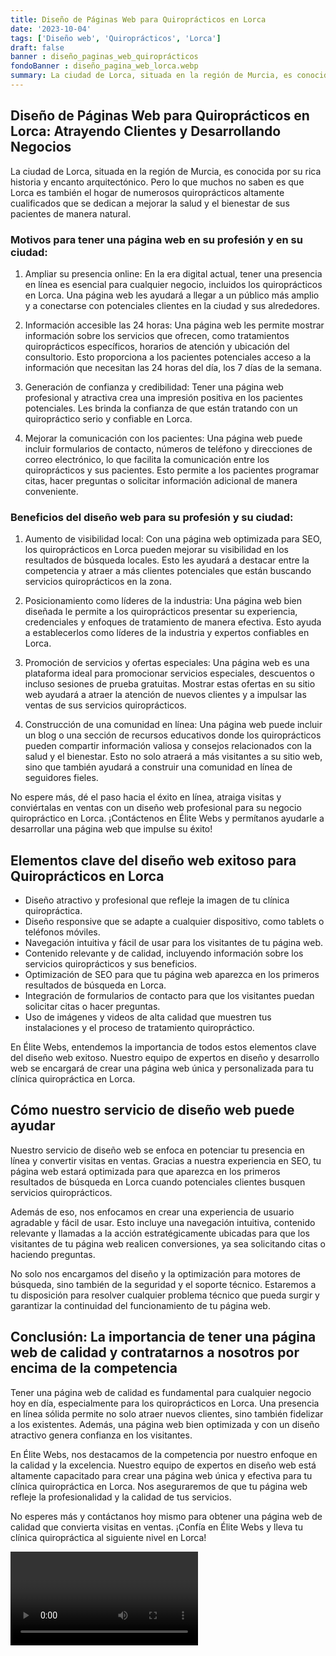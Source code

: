 ```yaml
---
title: Diseño de Páginas Web para Quiroprácticos en Lorca
date: '2023-10-04'
tags: ['Diseño web', 'Quiroprácticos', 'Lorca']
draft: false
banner : diseño_paginas_web_quiroprácticos
fondoBanner : diseño_pagina_web_lorca.webp
summary: La ciudad de Lorca, situada en la región de Murcia, es conocida por su rica historia y encanto arquitectónico. Pero lo que muchos no saben es que Lorca es también el hogar de numerosos quiroprácticos altamente cualificados que se dedican a mejorar la salud y el bienestar de sus pacientes de manera natural. 
---
```


## Diseño de Páginas Web para Quiroprácticos en Lorca: Atrayendo Clientes y Desarrollando Negocios

La ciudad de Lorca, situada en la región de Murcia, es conocida por su rica historia y encanto arquitectónico. Pero lo que muchos no saben es que Lorca es también el hogar de numerosos quiroprácticos altamente cualificados que se dedican a mejorar la salud y el bienestar de sus pacientes de manera natural. 

### Motivos para tener una página web en su profesión y en su ciudad:

1. Ampliar su presencia online: En la era digital actual, tener una presencia en línea es esencial para cualquier negocio, incluidos los quiroprácticos en Lorca. Una página web les ayudará a llegar a un público más amplio y a conectarse con potenciales clientes en la ciudad y sus alrededores.

2. Información accesible las 24 horas: Una página web les permite mostrar información sobre los servicios que ofrecen, como tratamientos quiroprácticos específicos, horarios de atención y ubicación del consultorio. Esto proporciona a los pacientes potenciales acceso a la información que necesitan las 24 horas del día, los 7 días de la semana.

3. Generación de confianza y credibilidad: Tener una página web profesional y atractiva crea una impresión positiva en los pacientes potenciales. Les brinda la confianza de que están tratando con un quiropráctico serio y confiable en Lorca.

4. Mejorar la comunicación con los pacientes: Una página web puede incluir formularios de contacto, números de teléfono y direcciones de correo electrónico, lo que facilita la comunicación entre los quiroprácticos y sus pacientes. Esto permite a los pacientes programar citas, hacer preguntas o solicitar información adicional de manera conveniente.

### Beneficios del diseño web para su profesión y su ciudad:

1. Aumento de visibilidad local: Con una página web optimizada para SEO, los quiroprácticos en Lorca pueden mejorar su visibilidad en los resultados de búsqueda locales. Esto les ayudará a destacar entre la competencia y atraer a más clientes potenciales que están buscando servicios quiroprácticos en la zona.

2. Posicionamiento como líderes de la industria: Una página web bien diseñada le permite a los quiroprácticos presentar su experiencia, credenciales y enfoques de tratamiento de manera efectiva. Esto ayuda a establecerlos como líderes de la industria y expertos confiables en Lorca.

3. Promoción de servicios y ofertas especiales: Una página web es una plataforma ideal para promocionar servicios especiales, descuentos o incluso sesiones de prueba gratuitas. Mostrar estas ofertas en su sitio web ayudará a atraer la atención de nuevos clientes y a impulsar las ventas de sus servicios quiroprácticos.

4. Construcción de una comunidad en línea: Una página web puede incluir un blog o una sección de recursos educativos donde los quiroprácticos pueden compartir información valiosa y consejos relacionados con la salud y el bienestar. Esto no solo atraerá a más visitantes a su sitio web, sino que también ayudará a construir una comunidad en línea de seguidores fieles.

No espere más, dé el paso hacia el éxito en línea, atraiga visitas y conviértalas en ventas con un diseño web profesional para su negocio quiropráctico en Lorca. ¡Contáctenos en Élite Webs y permítanos ayudarle a desarrollar una página web que impulse su éxito!

<GifSeo />

<Cta />

## Elementos clave del diseño web exitoso para Quiroprácticos en Lorca

- Diseño atractivo y profesional que refleje la imagen de tu clínica quiropráctica.
- Diseño responsive que se adapte a cualquier dispositivo, como tablets o teléfonos móviles.
- Navegación intuitiva y fácil de usar para los visitantes de tu página web.
- Contenido relevante y de calidad, incluyendo información sobre los servicios quiroprácticos y sus beneficios.
- Optimización de SEO para que tu página web aparezca en los primeros resultados de búsqueda en Lorca.
- Integración de formularios de contacto para que los visitantes puedan solicitar citas o hacer preguntas.
- Uso de imágenes y videos de alta calidad que muestren tus instalaciones y el proceso de tratamiento quiropráctico.

En Élite Webs, entendemos la importancia de todos estos elementos clave del diseño web exitoso. Nuestro equipo de expertos en diseño y desarrollo web se encargará de crear una página web única y personalizada para tu clínica quiropráctica en Lorca.

## Cómo nuestro servicio de diseño web puede ayudar

Nuestro servicio de diseño web se enfoca en potenciar tu presencia en línea y convertir visitas en ventas. Gracias a nuestra experiencia en SEO, tu página web estará optimizada para que aparezca en los primeros resultados de búsqueda en Lorca cuando potenciales clientes busquen servicios quiroprácticos.

Además de eso, nos enfocamos en crear una experiencia de usuario agradable y fácil de usar. Esto incluye una navegación intuitiva, contenido relevante y llamadas a la acción estratégicamente ubicadas para que los visitantes de tu página web realicen conversiones, ya sea solicitando citas o haciendo preguntas.

No solo nos encargamos del diseño y la optimización para motores de búsqueda, sino también de la seguridad y el soporte técnico. Estaremos a tu disposición para resolver cualquier problema técnico que pueda surgir y garantizar la continuidad del funcionamiento de tu página web.

## Conclusión: La importancia de tener una página web de calidad y contratarnos a nosotros por encima de la competencia

Tener una página web de calidad es fundamental para cualquier negocio hoy en día, especialmente para los quiroprácticos en Lorca. Una presencia en línea sólida permite no solo atraer nuevos clientes, sino también fidelizar a los existentes. Además, una página web bien optimizada y con un diseño atractivo genera confianza en los visitantes.

En Élite Webs, nos destacamos de la competencia por nuestro enfoque en la calidad y la excelencia. Nuestro equipo de expertos en diseño web está altamente capacitado para crear una página web única y efectiva para tu clínica quiropráctica en Lorca. Nos aseguraremos de que tu página web refleje la profesionalidad y la calidad de tus servicios.

No esperes más y contáctanos hoy mismo para obtener una página web de calidad que convierta visitas en ventas. ¡Confía en Élite Webs y lleva tu clínica quiropráctica al siguiente nivel en Lorca!

<Video />

<CtaBot job='Quiroprácticos' city='Lorca'/>

<Gmaps query='Lorca+españa+maps' />